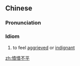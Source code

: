 {{also|愤愤不平}}
==Chinese==
{{zh-forms|s=愤愤不平|type=22}}

===Pronunciation===
{{zh-pron
|m=fènfèn 不píng
|mn=hùn-hùn-put-pêng
|cat=id
}}

===Idiom===
{{zh-idiom}}

# to feel [[aggrieved]] or [[indignant]]

[[zh:憤憤不平]]